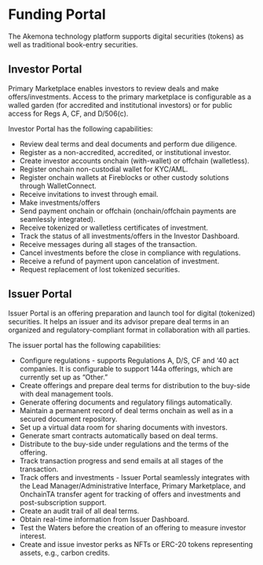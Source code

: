 # Funding Portal

The Akemona technology platform supports digital securities (tokens) as well as traditional book-entry securities.

## Investor Portal

Primary Marketplace enables investors to review deals and make offers/investments. Access to the primary marketplace is configurable as a walled garden (for accredited and institutional investors) or for public access for Regs A, CF, and D/506(c).

Investor Portal has the following capabilities:

- Review deal terms and deal documents and perform due diligence.
- Register as a non-accredited, accredited, or institutional investor.
- Create investor accounts onchain (with-wallet) or offchain (walletless).
- Register onchain non-custodial wallet for KYC/AML.
- Register onchain wallets at Fireblocks or other custody solutions through WalletConnect.
- Receive invitations to invest through email.
- Make investments/offers
- Send payment onchain or offchain (onchain/offchain payments are seamlessly integrated).
- Receive tokenized or walletless certificates of investment.
- Track the status of all investments/offers in the Investor Dashboard.
- Receive messages during all stages of the transaction.
- Cancel investments before the close in compliance with regulations.
- Receive a refund of payment upon cancelation of investment.
- Request replacement of lost tokenized securities.

## Issuer Portal

Issuer Portal is an offering preparation and launch tool for digital (tokenized) securities. It helps an issuer and its advisor prepare deal terms in an organized and regulatory-compliant format in collaboration with all parties.

The issuer portal has the following capabilities:

- Configure regulations - supports Regulations A, D/S, CF and ‘40 act companies. It is configurable to support 144a offerings, which are currently set up as “Other.”
- Create offerings and prepare deal terms for distribution to the buy-side with deal management tools.
- Generate offering documents and regulatory filings automatically.
- Maintain a permanent record of deal terms onchain as well as in a secured document repository.
- Set up a virtual data room for sharing documents with investors.
- Generate smart contracts automatically based on deal terms.
- Distribute to the buy-side under regulations and the terms of the offering.
- Track transaction progress and send emails at all stages of the transaction.
- Track offers and investments - Issuer Portal seamlessly integrates with the Lead Manager/Administrative Interface, Primary Marketplace, and OnchainTA transfer agent for tracking of offers and investments and post-subscription support.
- Create an audit trail of all deal terms.
- Obtain real-time information from Issuer Dashboard.
- Test the Waters before the creation of an offering to measure investor interest.
- Create and issue investor perks as NFTs or ERC-20 tokens representing assets, e.g., carbon credits.
